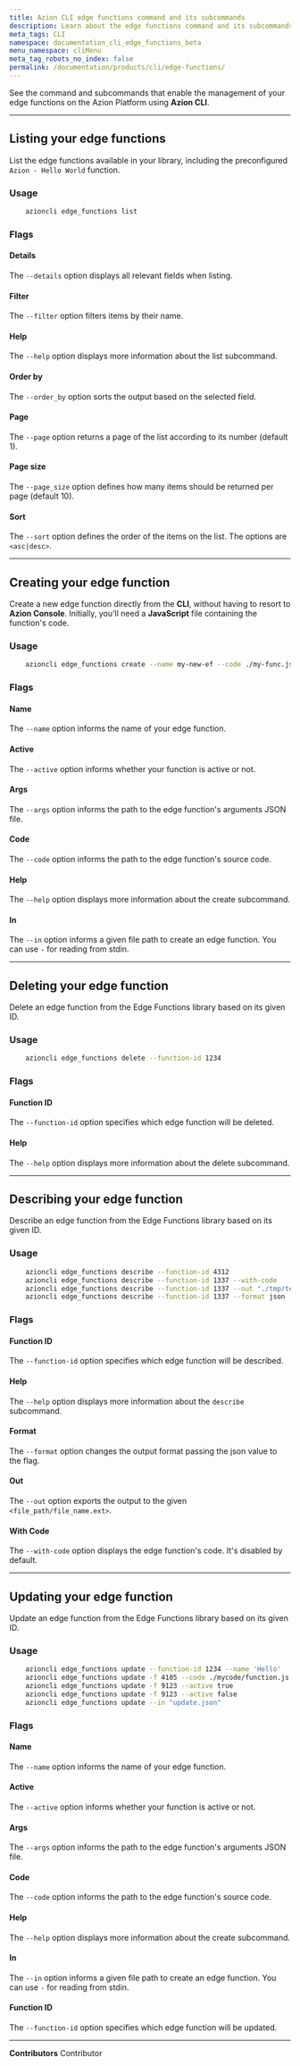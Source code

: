 ```yaml
---
title: Azion CLI edge functions command and its subcommands
description: Learn about the edge functions command and its subcommands.
meta_tags: CLI
namespace: documentation_cli_edge_functions_beta
menu_namespace: cliMenu
meta_tag_robots_no_index: false
permalink: /documentation/products/cli/edge-functions/
---
```


See the command and subcommands that enable the management of your edge functions on the Azion Platform using **Azion CLI**.

---

## Listing your edge functions

List the edge functions available in your library, including the preconfigured `Azion - Hello World` function.

### Usage

```bash
    azioncli edge_functions list
```

### Flags

#### Details

The `--details` option displays all relevant fields when listing.

#### Filter

The `--filter` option filters items by their name.

#### Help

The `--help` option displays more information about the list subcommand.

#### Order by

The `--order_by` option sorts the output based on the selected field.

#### Page

The `--page` option returns a page of the list according to its number (default 1).

#### Page size

The `--page_size` option defines how many items should be returned per page (default 10).

#### Sort

The `--sort` option defines the order of the items on the list. The options are `<asc|desc>`.

---

## Creating your edge function

Create a new edge function directly from the **CLI**, without having to resort to **Azion Console**. Initially, you'll need a **JavaScript** file containing the function's code.

### Usage

```bash
    azioncli edge_functions create --name my-new-ef --code ./my-func.js --active true
```

### Flags

#### Name

The `--name` option informs the name of your edge function.

#### Active

The `--active` option informs whether your function is active or not.

#### Args

The `--args` option informs the path to the edge function's arguments JSON file.

#### Code

The `--code` option informs the path to the edge function's source code.

#### Help

The `--help` option displays more information about the create subcommand.

#### In

The `--in` option informs a given file path to create an edge function. You can use `-` for reading from stdin.

---

## Deleting your edge function

Delete an edge function from the Edge Functions library based on its given ID.

### Usage

```bash
    azioncli edge_functions delete --function-id 1234
```

### Flags

#### Function ID

The `--function-id` option specifies which edge function will be deleted.

#### Help

The `--help` option displays more information about the delete subcommand.

---

## Describing your edge function

Describe an edge function from the Edge Functions library based on its given ID.

### Usage

```bash
    azioncli edge_functions describe --function-id 4312
    azioncli edge_functions describe --function-id 1337 --with-code
    azioncli edge_functions describe --function-id 1337 --out "./tmp/test.json" --format json
    azioncli edge_functions describe --function-id 1337 --format json 
```

### Flags

#### Function ID

The `--function-id` option specifies which edge function will be described.

#### Help

The `--help` option displays more information about the `describe` subcommand.

#### Format

The `--format` option changes the output format passing the json value to the flag.

#### Out

The `--out` option exports the output to the given `<file_path/file_name.ext>`.

#### With Code

The `--with-code` option displays the edge function's code. It's disabled by default.

---

## Updating your edge function

Update an edge function from the Edge Functions library based on its given ID.

### Usage

```bash
    azioncli edge_functions update --function-id 1234 --name 'Hello'
    azioncli edge_functions update -f 4185 --code ./mycode/function.js --args ./mycode/myargs.json
    azioncli edge_functions update -f 9123 --active true
    azioncli edge_functions update -f 9123 --active false
    azioncli edge_functions update --in "update.json"
```

### Flags

#### Name

The `--name` option informs the name of your edge function.

#### Active

The `--active` option informs whether your function is active or not.

#### Args

The `--args` option informs the path to the edge function's arguments JSON file.

#### Code

The `--code` option informs the path to the edge function's source code.

#### Help

The `--help` option displays more information about the create subcommand.

#### In

The `--in` option informs a given file path to create an edge function. You can use `-` for reading from stdin.

#### Function ID

The `--function-id` option specifies which edge function will be updated.



---


**Contributors** <ContributorList>Contributor</ContributorList>
